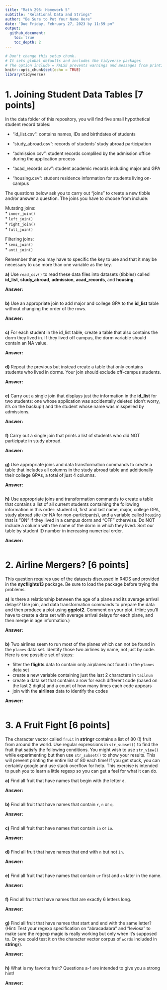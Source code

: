 ```yaml
---
title: "Math 295: Homework 5"
subtitle: "Relational Data and Strings"
author: "Be Sure to Put Your Name Here"  
date: "Due Friday, February 27, 2023 by 11:59 pm"
output: 
  github_document: 
    toc: true
    toc_depth: 2
---
```


```r
# Don't change this setup chunk. 
# It sets global defaults and includes the tidyverse packages
# The option include = FALSE prevents warnings and messages from printing to your report.
knitr::opts_chunk$set(echo = TRUE)
library(tidyverse)
```


# 1. Joining Student Data Tables [7 points]

In the data folder of this repository, you will find five small hypothetical student record tables: 

* "id_list.csv": contains names, IDs and birthdates of students  
  
* "study_abroad.csv": records of students' study abroad participation  
  
* "admission.csv": student records compliled by the admission office during the application process  
  
* "acad_records.csv": student academic records including major and GPA  
  
* "housing.csv": student residence information for students living on-campus  
  

The questions below ask you to carry out "joins" to create a new tibble and/or answer a question. The joins you have to choose from include:  

Mutating joins:  
  * `inner_join()`  
  * `left_join()`  
  * `right_join()`  
  * `full_join()`  

Filtering joins:  
  * `semi_join()`  
  * `anti_join()`  
  
Remember that you may have to specific the key to use and that it may be necessary to use more than one variable as the key.  

**a)** Use `read_csv()` to read these data files into datasets (tibbles) called **id_list**, **study_abroad**, **admission**, **acad_records**, and **housing**.   

**Answer:**

```r

```


**b)** Use an appropriate join to add major and college GPA to the **id_list** table without changing the order of the rows.

**Answer:**

```r

```


**c)** For each student in the id_list table, create a table that also contains the dorm they lived in. If they lived off campus, the dorm variable should contain an NA value. 

**Answer:**

```r

```

**d)** Repeat the previous but instead create a table that only contains students who lived in dorms. Your join should exclude off-campus students.

**Answer:**

```r

```


**e)** Carry out a single join that displays just the information in the **id_list** for two students: one whose application was accidentally deleted (don't worry, it's on the backup!) and the student whose name was misspelled by admissions. 

**Answer:**

```r

```

**f)**  Carry out a single join that prints a list of students who did NOT participate in study abroad.   

**Answer:**

```r

```


**g)** Use appropriate joins and data transformation commands to create a table that includes all columns in the study abroad table and additionally their college GPAs, a total of just 4 columns.  

**Answer:**

```r

```


**h)** Use appropriate joins and transformation commands to create a table that contains a list of all current students containing the following information in this order: student id, first and last name, major, college GPA, study abroad site (or NA for non-participants), and a variable called `housing` that is "ON" if they lived in a campus dorm and "OFF" otherwise. Do NOT include a column with the name of the dorm in which they lived. Sort our table by student ID number in increasing numerical order.

**Answer:**

```r

```


# 2. Airline Mergers? [6 points]

This question requires use of the datasets discussed in R4DS and provided in the **nycflights13** package. Be sure to load the package before trying the problems.  

**a)** Is there a relationship between the age of a plane and its average arrival delays?  Use join, and data transformation commands to prepare the data and then produce a plot using **ggplot2**. Comment on your plot.  (Hint: you'll have to create a data set with average arrival delays for each plane, and then merge in age information.)   

**Answer:**

```r

```

**b)** Two airlines seem to run most of the planes which can not be found in the `planes` data set.  Identify those two airlines by name, not just by code.  Here is one possible set of steps:

* filter the **flights** data to contain only airplanes not found in the `planes` data set  
* create a new variable containing just the last 2 characters in `tailnum`  
* create a data set that contains a row for each different code (based on the last 2 digits) and a count of how many times each code appears  
* join with  the **airlines** data to identify the codes  

**Answer:**

```r

```

# 3. A Fruit Fight [6 points]

The character vector called `fruit` in **stringr** contains a list of 80 (!) fruit from around the world.   Use regular expressions in `str_subset()` to find the fruit that satisfy the following conditions. You might wish to use `str_view()` while experimenting but then use `str_subset()` to show your results. This will prevent printing the entire list of 80 each time! If you get stuck, you can certainly google and use stack overflow for help. This exercise is intended to push you to learn a little regexp so you can get a feel for what it can do.  


**a)** Find all fruit that have names that begin with the letter `d`.   

**Answer:**

```r

```

**b)** Find all fruit that have names that contain `r`, `n` or `q`. 

**Answer:**

```r

```

**c)** Find all fruit that have names that contain `ia` or `io`.  

**Answer:**

```r

```

**d)** Find all fruit that have names that end with `n` but not `in`.  

**Answer:**

```r

```

**e)** Find all fruit that have names that contain `ur` first and `an` later in the name.  

**Answer:**

```r

```

**f)** Find all fruit that have names that are exactly 6 letters long.  

**Answer:**

```r

```


**g)** Find all fruit that have names that start and end with the same letter? (Hint: Test your regexp specification on "abracadabra" and "leviosa" to make sure the regexp magic is really working but only when it's supposed to. Or you could test it on the character vector corpus of  `words` included in **stringr**).  

**Answer:**

```r

```


**h)** What is my favorite fruit? Questions a-f are intended to give you a strong hint!

**Answer:**

```r

```

